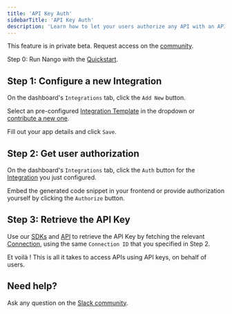 ```yaml
---
title: 'API Key Auth'
sidebarTitle: 'API Key Auth'
description: 'Learn how to let your users authorize any API with an API key in minutes.'
---
```


<Note>This feature is in private beta. Request access on the [community](https://nango.dev/slack).</Note>

Step 0: Run Nango with the [Quickstart](/quickstart).

## Step 1: Configure a new Integration

On the dashboard's `Integrations` tab, click the `Add New` button.

Select an pre-configured [Integration Template](/core-concepts#integration-templates) in the dropdown or [contribute a new one](/contribute).

Fill out your app details and click `Save`.

## Step 2: Get user authorization

On the dashboard's `Integrations` tab, click the `Auth` button for the [Integration](/core-concepts#integrations) you just configured.

Embed the generated code snippet in your frontend or provide authorization yourself by clicking the `Authorize` button.

## Step 3: Retrieve the API Key

Use our [SDKs](/sdks) and [API](/api-reference) to retrieve the API Key by fetching the relevant [Connection](/core-concepts#connections), using the same `Connection ID` that you specified in Step 2.

Et voilà ! This is all it takes to access APIs using API keys, on behalf of users.

## Need help?

Ask any question on the [Slack community](https://nango.dev/slack).
